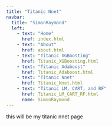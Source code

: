```yaml
---
title: "Titanic Nnet"
navbar:
  title: "SimonRaymond"
  left:
    - text: "Home"
      href: index.html
    - text: "About"
      href: about.html
    - text: "Titanic XGBoosting"
      href: Titanic_XGBoosting.html
    - text: "Titanic Adaboost"
      href: Titanic_Adaboost.html
    - text: "Titanic Nnet"
      href: Titanic_Nnet.html
    - text: "Titanic LM, CART, and RF"
      href: Titanic_LM_CART_RF.html
      name: SimonRaymond 
---
```


this will be my titanic nnet page
